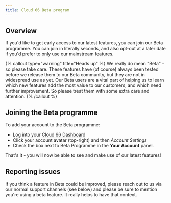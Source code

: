 ```yaml
---
title: Cloud 66 Beta program
---
```


## Overview

If you'd like to get early access to our latest features, you can join our Beta programme. You can join in literally seconds, and also opt-out at a later date if you'd prefer to only use our mainstream features.

{% callout type="warning" title="Heads up" %}
We really do mean "Beta" - so please take care. These features have (of course) always been tested before we release them to our Beta community, but they are not in widespread use as yet. Our Beta users are a vital part of helping us to learn which new features add the most value to our customers, and which need further improvement. So please treat them with some extra care and attention. 
{% /callout %}

## Joining the Beta programme

To add your account to the Beta programme: 

- Log into your [Cloud 66 Dashboard](https://app.cloud66.com/dashboard)
- Click your account avatar (top-right) and then *Account Settings*
- Check the box next to Beta Programme in the **Your Account** panel.

That's it - you will now be able to see and make use of our latest features!

## Reporting issues

If you think a feature in Beta could be improved, please reach out to us via our normal support channels (see below) and please be sure to mention you're using a beta feature. It really helps to have that context.